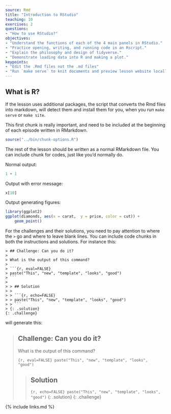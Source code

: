 ```yaml
---
source: Rmd
title: "Introduction to RStudio"
teaching: 10
exercises: 2
questions:
- "How to use RStudio?"
objectives:
- "Understand the functions of each of the 4 main panels in RStudio."
- "Practice opening, writing, and running code in an Rscript."
- "Explain the philosophy and design of tidyverse."
- "Demonstrate loading data into R and making a plot."
keypoints:
- "Edit the .Rmd files not the .md files"
- "Run `make serve` to knit documents and preview lesson website locally"
---
```


## What is R?



If the lesson uses additional packages, the script that converts the Rmd files
into markdown, will detect them and install them for you, when you run `make
serve` or `make site`.

This first chunk is really important, and need to be included at the beginning of
each episode written in RMarkdown.

```r
source("../bin/chunk-options.R")
```

The rest of the lesson should be written as a normal RMarkdown file. You can
include chunk for codes, just like you'd normally do.

Normal output:

```r
1 + 1
```

Output with error message:

```r
x[10]
```

Output generating figures:

```r
library(ggplot2)
ggplot(diamonds, aes(x = carat,  y = price, color = cut)) +
    geom_point()
```

For the challenges and their solutions, you need to pay attention to where the
`>` go and where to leave blank lines. You can include code chunks in both the
instructions and solutions. For instance this:

```
> ## Challenge: Can you do it?
>
> What is the output of this command?
>
> ```{r, eval=FALSE}
> paste("This", "new", "template", "looks", "good")
> ```
>
> > ## Solution
> >
> > ```{r, echo=FALSE}
> > paste("This", "new", "template", "looks", "good")
> > ```
> {: .solution}
{: .challenge}
```

will generate this:

> ## Challenge: Can you do it?
>
> What is the output of this command?
>
> ```{r, eval=FALSE}
> paste("This", "new", "template", "looks", "good")
> ```
>
> > ## Solution
> >
> > ```{r, echo=FALSE}
> > paste("This", "new", "template", "looks", "good")
> > ```
> {: .solution}
{: .challenge}

{% include links.md %}
